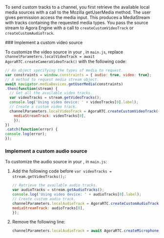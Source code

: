 <PlatformWrapper platform="web">

To send custom tracks to a channel, you first retrieve the available local media sources with a call to the Mozilla <Link target="_blank" to="https://developer.mozilla.org/en-US/docs/Web/API/MediaDevices/getUserMedia">getUserMedia</Link> method. The user gives permission access the media input. This produces a MediaStream with tracks containing the requested media types.
You pass the source stream to Agora Engine with a call to `createCustomVideoTrack` or `createCustomAudioTrack`.

<ProductWrapper notAllowed="voice-calling">
### Implement a custom video source

To customize the video source in your <Vpl k="CLIENT" />, in `main.js`, replace `channelParameters.localVideoTrack = await AgoraRTC.createCameraVideoTrack()` with the following code:

```javascript
// An object specifying the types of media to request.
var constraints = window.constraints = { audio: true, video: true};
// A method to request media stream object.
await navigator.mediaDevices.getUserMedia(constraints)
.then(function(stream) {
  // Get all the available video tracks.
  var videoTracks = stream.getVideoTracks();
  console.log('Using video device: ' + videoTracks[0].label);
  // Create a custom video track.
  channelParameters.localVideoTrack = AgoraRTC.createCustomVideoTrack({
    mediaStreamTrack: videoTracks[0],
    });
})
.catch(function(error) {
console.log(error);
});
```
</ProductWrapper>
 
### Implement a custom audio source

To customize the audio source in your <Vpl k="CLIENT" />, in `main.js`:

1. Add the following code before `var videoTracks = stream.getVideoTracks();`:

    ```javascript
    // Retrieve the available audio tracks.
    var audioTracks = stream.getAudioTracks();
    console.log('Using video device: ' + audioTracks[0].label);
    // Create custom audio track.
    channelParameters.localAudioTrack = AgoraRTC.createCustomAudioTrack({
    mediaStreamTrack: audioTracks[0],
    });
    ```

1. Remove the following line:

    ```javascript
    channelParameters.localAudioTrack = await AgoraRTC.createMicrophoneAudioTrack();
    ```

</PlatformWrapper>
